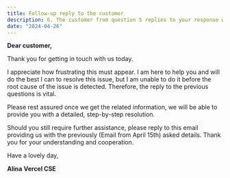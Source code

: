 ```yaml
---
title: Follow-up reply to the customer
description: 6. The customer from question 5 replies to your response with the below “I`m so frustrated. I`ve been trying to make this work for hours and I just can`t figure it out. It must be a platform issue so just fix it for me instead of asking me questions.” Please write a follow-up reply to the customer.
date: "2024-04-26"
---
```


**Dear customer,**

Thank you for getting in touch with us today.

I appreciate how frustrating this must appear. I am here to help you and will do the best I can to resolve this issue, but I am unable to do it before the root cause of the issue is detected. Therefore, the reply to the previous questions is vital.

Please rest assured once we get the related information, we will be able to provide you with a detailed, step-by-step resolution.

Should you still require further assistance, please reply to this email providing us with the previously (Email from April 15th) asked details.
Thank you for your understanding and cooperation.

Have a lovely day,

**Alina**
**Vercel CSE**
